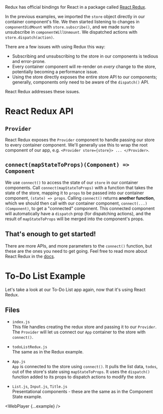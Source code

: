 

Redux has official bindings for React in a package called [React Redux](http://redux.js.org/docs/basics/UsageWithReact.html).

In the previous examples, we imported the `store` object directly in our container component's file. We then started listening to changes in `componentDidMount` with `store.subscribe()`, and we made sure to unsubscribe in `componentWillUnmount`. We dispatched actions with `store.dispatch(action)`.

There are a few issues with using Redux this way:

- Subscribing and unsubscribing to the store in our components is tedious and error-prone.
- Every container component will re-render on _every_ change to the store, potentially becoming a performance issue.
- Using the store directly exposes the entire store API to our components; generally, components only need to be aware of the `dispatch()` API.

React Redux addresses these issues.

# React Redux API

## `Provider`

React Redux exposes the `Provider` component to handle passing our store to every container component. We'll generally use this to wrap the root component of our app, e.g. `<Provider store={store}> ... </Provider>`.

## `connect(mapStateToProps)(Component) => Component`

We use `connect()` to access the state of our `store` in our container components. Call `connect(mapStateToProps)` with a function that takes the state of the store, mapping it to `props` to be passed into our container component, `(state) => props`. Calling `connect()` returns <b>another function</b>, which we should then call with our container component, `connect(...)(Component)`, to get a "connected" component. This connected component will automatically have a `dispatch` prop (for dispatching actions), and the result of `mapStateToProps` will be merged into the component's props.

## That's enough to get started!

There are more APIs, and more parameters to the `connect()` function, but these are the ones you need to get going. Feel free to read more about React Redux in the [docs](http://redux.js.org/docs/basics/UsageWithReact.html).

# To-Do List Example

Let's take a look at our To-Do List app again, now that it's using React Redux.

## Files

- `index.js`<br />
  This file handles creating the redux store and passing it to our `Provider`. The `Provider` will let us connect our `App` container to the store with `connect()`.

- `todoListRedux.js`<br />
  The same as in the Redux example.

- `App.js`<br />
  `App` is connected to the store using `connect()`. It pulls the list data, `todos`, out of the store's state using `mapStateToProps`. It uses the `dispatch()` function added to its props to dispatch actions to modify the store.

- `List.js`, `Input.js`, `Title.js`<br />
  Presentational components - these are the same as in the Component State example.

<WebPlayer {...example} />
